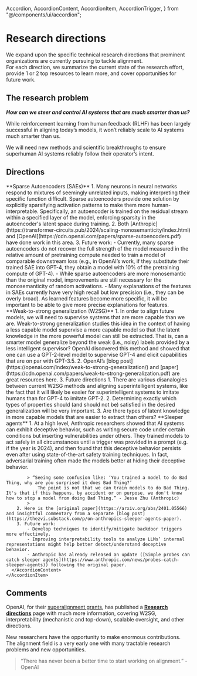   Accordion,
  AccordionContent,
  AccordionItem,
  AccordionTrigger,
} from "@/components/ui/accordion";

# Research directions
<Promise>
We expand upon the specific technical research directions that prominent organizations are currently pursuing to tackle alignment. 

<div class="font-bold">For each direction, we summarize the current state of the research effort, provide 1 or 2 top resources to learn more, and cover opportunities for future work.</div>
</Promise>

## The research problem

***How can we steer and control AI systems that are much smarter than us?***

While reinforcement learning from human feedback (RLHF) has been largely successful in aligning today’s models, it won’t reliably scale to AI systems much smarter than us.

We will need new methods and scientific breakthroughs to ensure superhuman AI systems reliably follow their operator’s intent.

## Directions
<div>
  <Accordion type="single" collapsible className="w-full">
    <AccordionItem value="item-1">
      <AccordionTrigger>
        **Sparse Autoencoders (SAEs)**
      </AccordionTrigger>
      <AccordionContent>
        1. Many neurons in neural networks respond to mixtures of seemingly unrelated inputs, making interpreting their specific function difficult. Sparse autoencoders provide one solution by explicitly sparsifying activation patterns to make them more human-interpretable. Specifically, an autoencoder is trained on the residual stream within a specified layer of the model, enforcing sparsity in the autoencoder's latent space during training.
        2. Both [Anthropic](https://transformer-circuits.pub/2024/scaling-monosemanticity/index.html) and [OpenAI](https://cdn.openai.com/papers/sparse-autoencoders.pdf) have done work in this area.
        3. Future work: 
            - Currently, many sparse autoencoders do not recover the full strength of the model measured in the relative amount of pretraining compute needed to train a model of comparable downstream loss (e.g., in OpenAI’s work, if they substitute their trained SAE into GPT-4, they obtain a model with 10% of the pretraining compute of GPT-4).
            - While sparse autoencoders are more monosemantic than the original model, improvements are still necessary for the monosemanticity of random activations.
            - Many explanations of the features in SAEs currently have very high recall but low precision (i.e., they can be overly broad). As learned features become more specific, it will be important to be able to give more precise explanations for features.
      </AccordionContent>
    </AccordionItem>
    <AccordionItem value="item-2">
      <AccordionTrigger>
        **Weak-to-strong generalization (W2SG)**
      </AccordionTrigger>
      <AccordionContent>
        1. In order to align future models, we will need to supervise systems that are more capable than we are. Weak-to-strong generalization studies this idea in the context of having a less capable model supervise a more capable model so that the latent knowledge in the more powerful model can still be extracted. That is, can a smarter model generalize beyond the weak (i.e., noisy) labels provided by a less intelligent supervisor? OpenAI discovered this method and showed that one can use a GPT-2-level model to supervise GPT-4 and elicit capabilities that are on par with GPT-3.5.
        2. OpenAI’s [blog post](https://openai.com/index/weak-to-strong-generalization/) and [paper](https://cdn.openai.com/papers/weak-to-strong-generalization.pdf) are great resources here.
        3. Future directions
            1. There are various disanalogies between current W2SG methods and aligning superintelligent systems, like the fact that it will likely be easier for superintelligent systems to imitate humans than for GPT-4 to imitate GPT-2. 
            2. Determining exactly which types of properties should (and should not be) satisfied in the desired generalization will be very important.
            3. Are there types of latent knowledge in more capable models that are easier to extract than others?
      </AccordionContent>
    </AccordionItem>
    <AccordionItem value="item-3">
      <AccordionTrigger>
        **Sleeper agents**
      </AccordionTrigger>
      <AccordionContent>
           1. At a high level, Anthropic researchers showed that AI systems can exhibit deceptive behavior, such as writing secure code under certain conditions but inserting vulnerabilities under others. They trained models to act safely in all circumstances until a trigger was provided in a prompt (e.g. if the year is 2024), and then found that this deceptive behavior persists even after using state-of-the-art safety training techniques. In fact, adversarial training often made the models better at hiding their deceptive behavior.
    
            > “Seeing some confusion like: ‘You trained a model to do Bad Thing, why are you surprised it does Bad Thing?’
                The point is not that we can train models to do Bad Thing. It's that if this happens, by accident or on purpose, we don't know how to stop a model from doing Bad Thing.” - Jesse Zhu (Anthropic)
            > 
        2. Here is the [original paper](https://arxiv.org/abs/2401.05566) and insightful commentary from a separate [blog post](https://thezvi.substack.com/p/on-anthropics-sleeper-agents-paper).
        3. Future work: 
            - Develop techniques to identify/mitigate backdoor triggers more effectively.
            - Improving interpretability tools to analyze LLMs’ internal representations might help better detect/understand deceptive behavior.
            - Anthropic has already released an update ([Simple probes can catch sleeper agents](https://www.anthropic.com/news/probes-catch-sleeper-agents)) following the original paper.
      </AccordionContent>
    </AccordionItem>
  </Accordion>
</div>


## Comments

OpenAI, for their [superalignment grants](https://openai.com/index/superalignment-fast-grants/), has published a **[Research directions](https://www.notion.so/Research-directions-0df8dd8136004615b0936bf48eb6aeb8?pvs=21)** page with much more information, covering W2SG, interpretability (mechanistic and top-down), scalable oversight, and other directions.

New researchers have the opportunity to make enormous contributions. The alignment field is a very early one with many tractable research problems and new opportunities. 

> “There has never been a better time to start working on alignment.” - OpenAI

